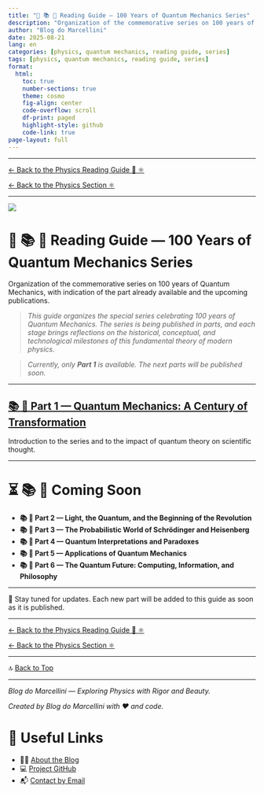 ```yaml
---
title: "🧭 📚 🧬 Reading Guide — 100 Years of Quantum Mechanics Series"
description: "Organization of the commemorative series on 100 years of Quantum Mechanics, with indication of the part already available and the upcoming publications."
author: "Blog do Marcellini"
date: 2025-08-21
lang: en
categories: [physics, quantum mechanics, reading guide, series]
tags: [physics, quantum mechanics, reading guide, series]
format:
  html:
    toc: true
    number-sections: true
    theme: cosmo
    fig-align: center
    code-overflow: scroll
    df-print: paged
    highlight-style: github
    code-link: true
page-layout: full
---
```


---

[← Back to the Physics Reading Guide 🧭 ⚛️](/posts/physics/guide-physics.qmd)

[← Back to the Physics Section ⚛️](/posts/physics/)

---

![](../../images/quantum500.jpg)

# 🧭 📚 🧬 Reading Guide — 100 Years of Quantum Mechanics Series

Organization of the commemorative series on 100 years of Quantum Mechanics, with indication of the part already available and the upcoming publications.

> _This guide organizes the special series celebrating 100 years of Quantum Mechanics. The series is being published in parts, and each stage brings reflections on the historical, conceptual, and technological milestones of this fundamental theory of modern physics._

> _Currently, only **Part 1** is available. The next parts will be published soon._

---

## [📚 🧬 Part 1 — Quantum Mechanics: A Century of Transformation](parte-1-mecanica-quantica.qmd)
Introduction to the series and to the impact of quantum theory on scientific thought.

---

# ⏳ 📚 🧬 Coming Soon

- **📚 🧬 Part 2 — Light, the Quantum, and the Beginning of the Revolution**
- **📚 🧬 Part 3 — The Probabilistic World of Schrödinger and Heisenberg**
- **📚 🧬 Part 4 — Quantum Interpretations and Paradoxes**
- **📚 🧬 Part 5 — Applications of Quantum Mechanics**
- **📚 🧬 Part 6 — The Quantum Future: Computing, Information, and Philosophy**

---

🔔 Stay tuned for updates. Each new part will be added to this guide as soon as it is published.

---

[← Back to the Physics Reading Guide 🧭 ⚛️](/posts/physics/guide-physics.qmd)

[← Back to the Physics Section ⚛️](/posts/physics/)

---

🔝 [Back to Top](guide-100-years-quantum-mechanics.qmd)

---

*Blog do Marcellini — Exploring Physics with Rigor and Beauty.*

:::{.callout-note}
*Created by Blog do Marcellini with ❤️ and code.*
:::

# 🔗 Useful Links

- 🧑‍🏫 [About the Blog](../../posts/personal/about-the-blog.qmd)
- 💻 <a href="https://github.com/marcellini-celso/blog-marcellini-en.git" target="_blank">Project GitHub</a>
- 📬 [Contact by Email](mailto:prof.marcellini@gmail.com)

